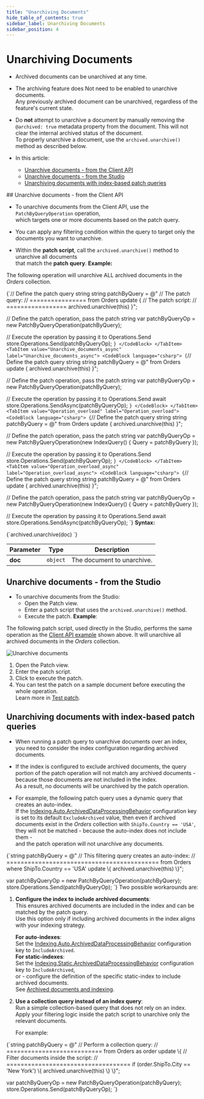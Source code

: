 ---
title: "Unarchiving Documents"
hide_table_of_contents: true
sidebar_label: Unarchiving Documents
sidebar_position: 4
---




# Unarchiving Documents
<LanguageSwitcher supportedLanguages={supportedLanguages} />
<LanguageContent language="csharp">

  <Admonition type="note" title="">

* Archived documents can be unarchived at any time.

* The archiving feature does Not need to be enabled to unarchive documents.  
  Any previously archived document can be unarchived, regardless of the feature's current state.

* Do **not** attempt to unarchive a document by manually removing the `@archived: true` metadata property from the document.
  This will not clear the internal archived status of the document.  
  To properly unarchive a document, use the `archived.unarchive()` method as described below.

* In this article:
  * [Unarchive documents - from the Client API](../data-archival/unarchiving-documents.mdx#unarchive-documents---from-the-client-api)
  * [Unarchive documents - from the Studio](../data-archival/unarchiving-documents.mdx#unarchive-documents---from-the-studio)
  * [Unarchiving documents with index-based patch queries](../data-archival/unarchiving-documents.mdx#unarchiving-documents-with-index-based-patch-queries)

</Admonition>
## Unarchive documents - from the Client API

* To unarchive documents from the Client API, use the `PatchByQueryOperation` operation,  
  which targets one or more documents based on the patch query.
 
* You can apply any filtering condition within the query to target only the documents you want to unarchive.

* Within the **patch script**, call the `archived.unarchive()` method to unarchive all documents   
  that match the **patch query**.
**Example:**

The following operation will unarchive ALL archived documents in the _Orders_ collection.

<Tabs groupId='languageSyntax'>
<TabItem value="Unarchive_documents" label="Unarchive_documents">
<CodeBlock language="csharp">
{`// Define the patch query string
string patchByQuery = @"
    // The patch query:
    // ================
    from Orders
    update 
    {
        // The patch script:
        // =================
        archived.unarchive(this)
    }";

// Define the patch operation, pass the patch string 
var patchByQueryOp = new PatchByQueryOperation(patchByQuery);
    
// Execute the operation by passing it to Operations.Send
store.Operations.Send(patchByQueryOp);
`}
</CodeBlock>
</TabItem>
<TabItem value="Unarchive_documents_async" label="Unarchive_documents_async">
<CodeBlock language="csharp">
{`// Define the patch query string
string patchByQuery = @"
    from Orders
    update 
    {
        archived.unarchive(this)
    }";

// Define the patch operation, pass the patch string 
var patchByQueryOp = new PatchByQueryOperation(patchByQuery);
    
// Execute the operation by passing it to Operations.Send
await store.Operations.SendAsync(patchByQueryOp);
`}
</CodeBlock>
</TabItem>
<TabItem value="Operation_overload" label="Operation_overload">
<CodeBlock language="csharp">
{`// Define the patch query string
string patchByQuery = @"
    from Orders
    update 
    {
        archived.unarchive(this)
    }";

// Define the patch operation, pass the patch string 
var patchByQueryOp = new PatchByQueryOperation(new IndexQuery()
{
    Query = patchByQuery
});
    
// Execute the operation by passing it to Operations.Send
store.Operations.Send(patchByQueryOp);
`}
</CodeBlock>
</TabItem>
<TabItem value="Operation_overload_async" label="Operation_overload_async">
<CodeBlock language="csharp">
{`// Define the patch query string
string patchByQuery = @"
    from Orders
    update 
    {
        archived.unarchive(this)
    }";

// Define the patch operation, pass the patch string 
var patchByQueryOp = new PatchByQueryOperation(new IndexQuery()
{
    Query = patchByQuery
});
    
// Execute the operation by passing it to Operations.Send
await store.Operations.SendAsync(patchByQueryOp);
`}
</CodeBlock>
</TabItem>
</Tabs>
**Syntax:**

<TabItem value="syntax" label="syntax">
<CodeBlock language="csharp">
{`archived.unarchive(doc)
`}
</CodeBlock>
</TabItem>

| Parameter  | Type     | Description                |
|------------|----------|----------------------------|
| **doc**    | `object` | The document to unarchive. |



## Unarchive documents - from the Studio

* To unarchive documents from the Studio:
  * Open the Patch view.
  * Enter a patch script that uses the `archived.unarchive()` method.
  * Execute the patch.
**Example**:

The following patch script, used directly in the Studio,
performs the same operation as the [Client API example](../data-archival/unarchiving-documents.mdx#unarchive-documents---from-the-client-api) shown above.
It will unarchive all archived documents in the _Orders_ collection.

![Unarchive documents](./assets/unarchive-documents.png)

1. Open the Patch view.
2. Enter the patch script.
3. Click to execute the patch.
4. You can test the patch on a sample document before executing the whole operation.  
   Learn more in [Test patch](../studio/database/documents/patch-view.mdx#test-patch).



## Unarchiving documents with index-based patch queries

* When running a patch query to unarchive documents over an index,  
  you need to consider the index configuration regarding archived documents.

* If the index is configured to exclude archived documents, the query portion of the patch operation will not match any archived documents -
  because those documents are not included in the index.  
  As a result, no documents will be unarchived by the patch operation.

* For example, the following patch query uses a dynamic query that creates an auto-index.  
  If the [Indexing.Auto.ArchivedDataProcessingBehavior](../server/configuration/indexing-configuration.mdx#indexingautoarchiveddataprocessingbehavior) configuration key is set to its default `ExcludeArchived` value,
  then even if archived documents exist in the _Orders_ collection with `ShipTo.Country == 'USA'`, they will not be matched -  because the auto-index does not include them -  
  and the patch operation will not unarchive any documents.

<TabItem value="unarchive_using_auto_index" label="unarchive_using_auto_index">
<CodeBlock language="csharp">
{`string patchByQuery = @"
    // This filtering query creates an auto-index:
    // ===========================================
    from Orders
    where ShipTo.Country == 'USA'
    update 
    \{
        archived.unarchive(this)
    \}";

var patchByQueryOp = new PatchByQueryOperation(patchByQuery);
store.Operations.Send(patchByQueryOp);
`}
</CodeBlock>
</TabItem>
Two possible workarounds are:

1. **Configure the index to include archived documents**:  
   This ensures archived documents are included in the index and can be matched by the patch query.  
   Use this option only if including archived documents in the index aligns with your indexing strategy.
   
      **For auto-indexes**:  
      Set the [Indexing.Auto.ArchivedDataProcessingBehavior](../server/configuration/indexing-configuration.mdx#indexingautoarchiveddataprocessingbehavior) configuration key to `IncludeArchived`.  
      **For static-indexes**:  
      Set the [Indexing.Static.ArchivedDataProcessingBehavior](../server/configuration/indexing-configuration.mdx#indexingstaticarchiveddataprocessingbehavior) configuration key to `IncludeArchived`,  
      or - configure the definition of the specific static-index to include archived documents.  
      See [Archived documents and indexing](../data-archival/archived-documents-and-other-features.mdx#archived-documents-and-indexing).

2. **Use a collection query instead of an index query**:  
   Run a simple collection-based query that does not rely on an index.  
   Apply your filtering logic inside the patch script to unarchive only the relevant documents.  
   
      For example:
<TabItem value="unarchive_using_filter_in_script" label="unarchive_using_filter_in_script">
<CodeBlock language="csharp">
{`string patchByQuery = @"
    // Perform a collection query:
    // ===========================
    from Orders as order
    update 
    \{ 
        // Filter documents inside the script:
        // ===================================
        if (order.ShipTo.City == 'New York')
        \{
            archived.unarchive(this)
        \}
    \}";

var patchByQueryOp = new PatchByQueryOperation(patchByQuery);
store.Operations.Send(patchByQueryOp);
`}
</CodeBlock>
</TabItem>




</LanguageContent>

<!---
### Document Archival
- [Overview](../data-archival/overview)
- [Enable data archiving](../data-archival/enable-data-archiving)
- [Schedule document archiving](../data-archival/schedule-document-archiving)
- [Archived documents and other features](../data-archival/archived-documents-and-other-features)

### Configuration
- [Overview](../server/configuration/configuration-options#settings.json)
- [Database Settings](../studio/database/settings/database-settings#view-database-settings)

### Extensions
- [Document Expiration](../server/extensions/expiration)

### Patching
- [Patch By Query](../client-api/rest-api/queries/patch-by-query)


-->